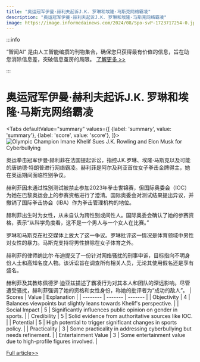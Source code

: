 ```yaml
---
title: "奥运冠军伊曼·赫利夫起诉J.K. 罗琳和埃隆·马斯克网络霸凌"
description: "奥运冠军伊曼·赫利夫起诉J.K. 罗琳和埃隆·马斯克网络霸凌"
image: https://image.informedainews.com/2024/08/Spo-svP-1723717254-0.jpg
---
```



:::info

“智闻AI“ 是由人工智能编撰的刊物集合，确保您只获得最有价值的信息，旨在助您消除信息差，突破信息茧房的局限。  [了解更多 >>](/)

:::

# 奥运冠军伊曼·赫利夫起诉J.K. 罗琳和埃隆·马斯克网络霸凌


<Tabs
	defaultValue="summary"
	values={[
	{label: 'summary', value: 'summary'},
	{label: 'score', value: 'score'},
]}>
<TabItem value="summary">
<img
  src="https://image.informedainews.com/2024/08/Spo-svP-1723717254-0.jpg"
  alt="Olympic Champion Imane Khelif Sues J.K. Rowling and Elon Musk for Cyberbullying"
/>



奥运拳击冠军伊曼·赫利菲在法国提起诉讼，指控J.K.罗琳、埃隆·马斯克以及可能的唐纳德·特朗普进行网络霸凌。赫利菲是阿尔及利亚首位女子拳击金牌得主，她在奥运期间面临性别争议。

赫利菲因未通过性别测试被禁止参加2023年拳击世锦赛，但国际奥委会（IOC）为她在巴黎奥运会上的参赛资格进行了澄清。国际奥委会对测试结果提出异议，并撤销了国际拳击协会（IBA）作为拳击管理机构的地位。

赫利菲出生时为女性，从未自认为跨性别或间性人。国际奥委会确认了她的参赛资格，表示“从科学角度看，这不是一个男人与一个女人在比赛。”

罗琳和马斯克在社交媒体上放大了这一争议。罗琳批评这一情况是体育领域中男性对女性的暴力。马斯克支持将男性排除在女子体育之外。

赫利菲的律师纳比尔·布迪提交了一份针对网络骚扰的刑事申诉，目标指向不明身份人士和高知名度人物。该诉讼旨在调查所有相关人员，无论其使用假名还是享有盛名。

赫利菲及其教练佩德罗·迪亚兹描述了霸凌行为对其本人和团队的深远影响。尽管遭受骚扰，赫利菲强调了她的资格和女性身份，称她的批评者为“成功的敌人”。
</TabItem>
<TabItem value="score">
	| Scores     | Value   | Explanation |
	| -------- | ------- | ------- |
	| Objectivity  | 4    | Balances viewpoints but slightly leans towards Khelif's perspective.    |
	| Social Impact | 5     | Significantly influences public opinion on gender in sports.    |
	| Credibility    | 5    | Solid evidence from authoritative sources like IOC.    |
	| Potential    | 5    | High potential to trigger significant changes in sports policy.    |
	| Practicality    | 3    | Some practicality in addressing cyberbullying but needs refinement.    |
	| Entertainment Value    | 3    | Some entertainment value due to high-profile figures involved.    |
</TabItem>
</Tabs>

[Full article>>](https://www.theguardian.com/technology/article/2024/aug/14/jk-rowling-and-elon-musk-named-in-imane-khelif-cyberbullying-lawsuit)
